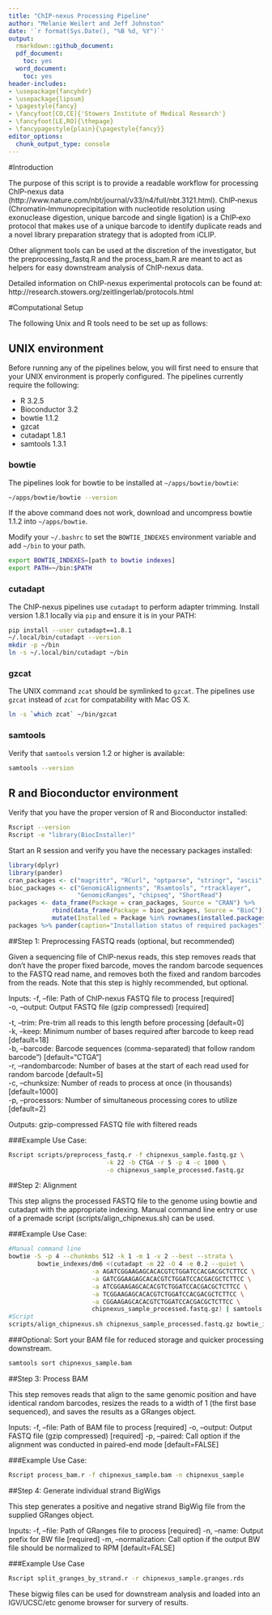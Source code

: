 ```yaml
---
title: "ChIP-nexus Processing Pipeline"
author: "Melanie Weilert and Jeff Johnston"
date: '`r format(Sys.Date(), "%B %d, %Y")`'
output: 
  rmarkdown::github_document:
  pdf_document:
    toc: yes
  word_document:
    toc: yes
header-includes:
- \usepackage{fancyhdr}
- \usepackage{lipsum}
- \pagestyle{fancy}
- \fancyfoot[CO,CE]{'Stowers Institute of Medical Research'}
- \fancyfoot[LE,RO]{\thepage}
- \fancypagestyle{plain}{\pagestyle{fancy}}
editor_options:
  chunk_output_type: console
---
```


#Introduction

The purpose of this script is to provide a readable workflow for processing ChIP-nexus data (http://www.nature.com/nbt/journal/v33/n4/full/nbt.3121.html). ChIP‐nexus (Chromatin‐Immunoprecipitation with nucleotide resolution using exonuclease digestion, unique barcode and single ligation) is a ChIP‐exo protocol that makes use of a unique barcode to identify duplicate reads and a novel library preparation strategy that is adopted from iCLIP.

Other alignment tools can be used at the discretion of the investigator, but the preprocessing_fastq.R and the process_bam.R are meant to act as helpers for easy downstream analysis of ChIP-nexus data.

Detailed information on ChIP-nexus experimental protocols can be found at: http://research.stowers.org/zeitlingerlab/protocols.html

#Computational Setup

The following Unix and R tools need to be set up as follows:

## UNIX environment

Before running any of the pipelines below, you will first need to ensure that your UNIX environment is properly configured. The pipelines currently require the following:

 - R 3.2.5
 - Bioconductor 3.2
 - bowtie 1.1.2
 - gzcat
 - cutadapt 1.8.1
 - samtools 1.3.1
 
### bowtie

The pipelines look for bowtie to be installed at `~/apps/bowtie/bowtie`:

```bash
~/apps/bowtie/bowtie --version
```

If the above command does not work, download and uncompress bowtie 1.1.2 into `~/apps/bowtie`.

Modify your `~/.bashrc` to set the `BOWTIE_INDEXES` environment variable and add `~/bin` to your path.

```bash
export BOWTIE_INDEXES=[path to bowtie indexes]
export PATH=~/bin:$PATH
```

### cutadapt

The ChIP-nexus pipelines use `cutadapt` to perform adapter trimming. Install version 1.8.1 locally via `pip` and ensure it is in your PATH:

```bash
pip install --user cutadapt==1.8.1 
~/.local/bin/cutadapt --version
mkdir -p ~/bin
ln -s ~/.local/bin/cutadapt ~/bin
```

### gzcat

The UNIX command `zcat` should be symlinked to `gzcat`. The pipelines use `gzcat` instead of `zcat` for compatability with Mac OS X. 

```bash
ln -s `which zcat` ~/bin/gzcat
```

### samtools

Verify that `samtools` version 1.2 or higher is available:

```bash
samtools --version
```

## R and Bioconductor environment

Verify that you have the proper version of R and Bioconductor installed:

```bash
Rscript --version
Rscript -e "library(BiocInstaller)"
```

Start an R session and verify you have the necessary packages installed:

```r
library(dplyr)
library(pander)
cran_packages <- c("magrittr", "RCurl", "optparse", "stringr", "ascii", "data.table")
bioc_packages <- c("GenomicAlignments", "Rsamtools", "rtracklayer",
                   "GenomicRanges", "chipseq", "ShortRead")
packages <- data_frame(Package = cran_packages, Source = "CRAN") %>%
            rbind(data_frame(Package = bioc_packages, Source = "BioC")) %>%
            mutate(Installed = Package %in% rownames(installed.packages()))
packages %>% pander(caption="Installation status of required packages")
```

##Step 1: Preprocessing FASTQ reads (optional, but recommended)

Given a sequencing file of ChIP-nexus reads, this step removes reads that don't have the proper fixed barcode, moves the random barcode sequences to the FASTQ read name, and removes both the fixed and random barcodes from the reads. Note that this step is highly recommended, but optional. 

Inputs:
-f, --file: Path of ChIP-nexus FASTQ file to process [required]  
-o, --output: Output FASTQ file (gzip compressed) [required]  

-t, --trim: Pre-trim all reads to this length before processing [default=0]  
-k, --keep: Minimum number of bases required after barcode to keep read [default=18]  
-b, --barcode: Barcode sequences (comma-separated) that follow random barcode") [default="CTGA"]  
-r, --randombarcode: Number of bases at the start of each read used for random barcode [default=5]  
-c, --chunksize: Number of reads to process at once (in thousands) [default=1000]  
-p, --processors: Number of simultaneous processing cores to utilize [default=2]  

Outputs: gzip-compressed FASTQ file with filtered reads

###Example Use Case:

```bash
Rscript scripts/preprocess_fastq.r -f chipnexus_sample.fastq.gz \
                           -k 22 -b CTGA -r 5 -p 4 -c 1000 \
                           -o chipnexus_sample_processed.fastq.gz
```

##Step 2: Alignment

This step aligns the processed FASTQ file to the genome using bowtie and cutadapt with the appropriate indexing. Manual command line entry or use of a premade script (scripts/align_chipnexus.sh) can be used.

###Example Use Case:

```bash
#Manual command line
bowtie -S -p 4 --chunkmbs 512 -k 1 -m 1 -v 2 --best --strata \
        bowtie_indexes/dm6 <(cutadapt -m 22 -O 4 -e 0.2 --quiet \
                       -a AGATCGGAAGAGCACACGTCTGGATCCACGACGCTCTTCC \
                       -a GATCGGAAGAGCACACGTCTGGATCCACGACGCTCTTCC \
                       -a ATCGGAAGAGCACACGTCTGGATCCACGACGCTCTTCC \
                       -a TCGGAAGAGCACACGTCTGGATCCACGACGCTCTTCC \
                       -a CGGAAGAGCACACGTCTGGATCCACGACGCTCTTCC \
                       chipnexus_sample_processed.fastq.gz) | samtools view -F 4 -Sbo chipnexus_sample.bam -
#Script
scripts/align_chipnexus.sh chipnexus_sample_processed.fastq.gz bowtie_indexes/dm6
```

###Optional: Sort your BAM file for reduced storage and quicker processing downstream.

```bash
samtools sort chipnexus_sample.bam
```

##Step 3: Process BAM

This step removes reads that align to the same genomic position and have identical random barcodes, resizes the reads to a width of 1 (the first base sequenced), and saves the results as a GRanges object.

Inputs:
-f, --file: Path of BAM file to process [required]
-o, --output: Output FASTQ file (gzip compressed) [required]
-p, --paired: Call option if the alignment was conducted in paired-end mode [default=FALSE]

###Example Use Case:

``` bash
Rscript process_bam.r -f chipnexus_sample.bam -n chipnexus_sample
```

##Step 4: Generate individual strand BigWigs

This step generates a positive and negative strand BigWig file from the supplied GRanges object.

Inputs:
-f, --file: Path of GRanges file to process [required]
-n, --name: Output prefix for BW file [required]
-m, --normalization: Call option if the output BW file should be normalized to RPM [default=FALSE]

###Example Use Case

``` bash
Rscript split_granges_by_strand.r -r chipnexus_sample.granges.rds
```

These bigwig files can be used for downstream analysis and loaded into an IGV/UCSC/etc genome browser for survery of results.






